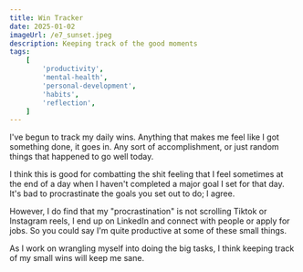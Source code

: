 ```yaml
---
title: Win Tracker
date: 2025-01-02
imageUrl: /e7_sunset.jpeg
description: Keeping track of the good moments
tags:
    [
        'productivity',
        'mental-health',
        'personal-development',
        'habits',
        'reflection',
    ]
---
```


I've begun to track my daily wins. Anything that makes me feel like I got something done, it goes in. Any sort of accomplishment, or just random things that happened to go well today.

I think this is good for combatting the shit feeling that I feel sometimes at the end of a day when I haven't completed a major goal I set for that day. It's bad to procrastinate the goals you set out to do; I agree.

However, I do find that my "procrastination" is not scrolling Tiktok or Instagram reels, I end up on LinkedIn and connect with people or apply for jobs. So you could say I'm quite productive at some of these small things.

As I work on wrangling myself into doing the big tasks, I think keeping track of my small wins will keep me sane.
